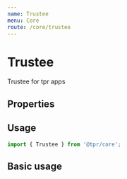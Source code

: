 ```yaml
---
name: Trustee
menu: Core
route: /core/trustee
---
```



# Trustee

Trustee for tpr apps

## Properties

<Props of={Trustee} />

## Usage

```js
import { Trustee } from '@tpr/core';
```

## Basic usage

<Playground>
	<Trustee
		onSave={console.log}
		onRemove={console.log}
		onCorrect={console.log}
		trustee={{
			trustee: {
				title: 'Mr',
				firstName: 'John',
				lastName: 'Smith',
				trusteeType: 'member-nominated',
				isProfesional: false,
			},
			company: {
				name: 'The Pensions Regulator',
				line1: 'Napier House',
				line2: 'Trafalgar Pl',
				city: 'Brighton',
				county: '',
				postCode: 'BN1 4DW',
			},
			contact: {
				phoneNumber: '01273 000 111',
				emailAddress: 'fred.sandoors@trp.gov.uk',
			},
		}}
	/>
</Playground>
